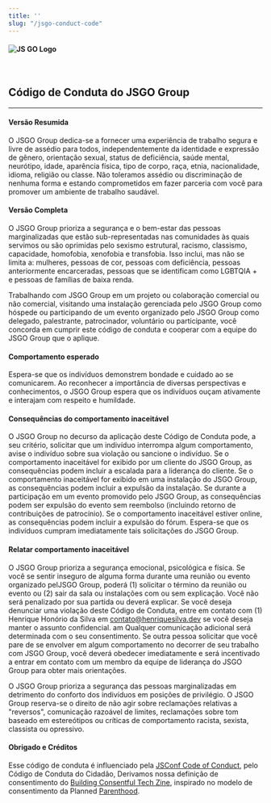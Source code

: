 ```yaml
---
title: ''
slug: "/jsgo-conduct-code"
---
```


#### ![JS GO Logo](https://res.cloudinary.com/henrique-silva-dev/image/upload/v1586865008/henriquesilva.dev/logo-jsgo-small_o8klrq.png "JS GO")

<br />

## Código de Conduta do JSGO Group
<hr />

#### Versão Resumida

O JSGO Group dedica-se a fornecer uma experiência de trabalho segura e livre 
de assédio para todos, independentemente da identidade e expressão de gênero,
orientação sexual, status de deficiência, saúde mental, neurótipo, idade, 
aparência física, tipo de corpo, raça, etnia, nacionalidade, idioma, religião
ou classe. Não toleramos assédio ou discriminação de nenhuma forma e estando 
comprometidos em fazer parceria com você para promover um ambiente de trabalho 
saudável.

#### Versão Completa

O JSGO Group prioriza a segurança e o bem-estar das pessoas marginalizadas 
que estão sub-representadas nas comunidades às quais servimos ou são oprimidas pelo 
sexismo estrutural, racismo, classismo, capacidade, homofobia, xenofobia e transfobia.
Isso inclui, mas não se limita a: mulheres, pessoas de cor, pessoas com deficiência,
pessoas anteriormente encarceradas, pessoas que se identificam como LGBTQIA + 
e pessoas de famílias de baixa renda.

Trabalhando com JSGO Group em um projeto ou colaboração comercial ou não comercial,
visitando uma instalação gerenciada pelo JSGO Group como hóspede ou participando
de um evento organizado pelo JSGO Group como delegado, palestrante, 
patrocinador, voluntário ou participante, você concorda em cumprir este código 
de conduta e cooperar com a equipe do JSGO Group que o aplique.

#### Comportamento esperado

Espera-se que os indivíduos demonstrem bondade e cuidado ao se comunicarem. 
Ao reconhecer a importância de diversas perspectivas e conhecimentos, 
o JSGO Group espera que os indivíduos ouçam ativamente e interajam 
com respeito e humildade.

#### Consequências do comportamento inaceitável

O JSGO Group no decurso da aplicação deste Código de Conduta pode, 
a seu critério, solicitar que um indivíduo interrompa algum comportamento, 
avise o indivíduo sobre sua violação ou sancione o indivíduo. 
Se o comportamento inaceitável for exibido por um cliente do JSGO Group,
as consequências podem incluir a escalada para a liderança do cliente. 
Se o comportamento inaceitável for exibido em uma instalação do JSGO Group,
as consequências podem incluir a expulsão da instalação. 
Se durante a participação em um evento promovido pelo JSGO Group, 
as consequências podem ser expulsão do evento sem reembolso (incluindo retorno de contribuições 
de patrocínio). Se o comportamento inaceitável estiver online, as consequências 
podem incluir a expulsão do fórum. Espera-se que os indivíduos cumpram imediatamente 
tais solicitações do JSGO Group.

#### Relatar comportamento inaceitável

O JSGO Group prioriza a segurança emocional, psicológica e física. 
Se você se sentir inseguro de alguma forma durante uma reunião ou evento organizado 
pelJSGO Group, poderá (1) solicitar o término da reunião ou evento ou 
(2) sair da sala ou instalações com ou sem explicação. 
Você não será penalizado por sua partida ou deverá explicar. 
Se você deseja denunciar uma violação deste Código de Conduta, entre em contato 
com (1) Henrique Honório da Silva em contato@henriquesilva.dev se você deseja manter 
o assunto confidencial. am
Qualquer comunicação adicional será determinada com o seu consentimento. 
Se outra pessoa solicitar que você pare de se envolver em algum comportamento 
no decorrer de seu trabalho com JSGO Group, você deverá obedecer imediatamente 
e será incentivado a entrar em contato com um membro da equipe de liderança do 
JSGO Group para obter mais orientações.

O JSGO Group prioriza a segurança das pessoas marginalizadas em detrimento do 
conforto dos indivíduos em posições de privilégio. O JSGO Group reserva-se o 
direito de não agir sobre reclamações relativas a "reversos", comunicação razoável 
de limites, reclamações sobre tom baseado em estereótipos ou críticas de comportamento
racista, sexista, classista ou opressivo.

#### Obrigado e Créditos

Esse código de conduta é influenciado pela [JSConf Code of Conduct](http://jsconf.com/codeofconduct.html), pelo Código de Conduta do Cidadão, 
Derivamos nossa definição de consentimento do [Building Consentful Tech Zine](https://www.andalsotoo.net/wp-content/uploads/2018/10/Building-Consentful-Tech-Zine-SPREADS.pdf),
inspirado no modelo de consentimento da Planned [Parenthood](https://www.plannedparenthood.org/).